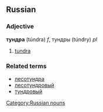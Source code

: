 ==Russian==
===Adjective===
'''тундра''' (túndra) ''f'', тундры (túndry) ''pl''

# [[tundra]]

===Related terms===
*[[лесотундра]]
*[[лесотундровый]]
*[[тундровый]]

[[Category:Russian nouns]]